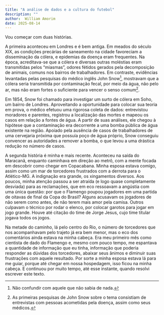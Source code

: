 ```yaml
---
title: "A análise de dados e a cultura do futebol"
description: ""
author:  William Amorim
date: 2025-08-14
---
```


Vou começar com duas histórias.

A primeira aconteceu em Londres e é bem antiga. Em meados do século XIX, as condições precárias de saneamento na cidade favoreciam a disseminação da cólera, e epidemias da doença eram frequentes. Na época, acreditava-se que a cólera e diversas outras moléstias eram transmitidas pelos "miasmas", odores fétidos gerados pela decomposição de animais, comuns nos bairros de trabalhadores. Em contraste, evidências levantadas pelas pesquisas do médico inglês John Snow^[Não confundir com aquele que não sabia de nada.], mostravam que a cólera seria transmitida por contaminação fecal, por meio da água, não pelo ar, mas não eram fortes o suficiente para vencer o senso comum^[As primeiras pesquisas de John Snow sobre o tema consistiam de entrevistas com pessoas acometidas pela doença, assim como seus médicos.].

Em 1854, Snow foi chamado para investigar um surto de cólera em Soho, um bairro de Londres. Aproveitando a oportunidade para colocar sua teoria em prova, o médico efetuou uma rigorosa coleta de dados: entrevistou moradores e parentes, registrou a localização das mortes e mapeou os casos em relação a fontes de água. A partir de suas análises, ele chegou à hipótese que a contaminação era decorrente a uma bomba pública de água existente na região. Apoiado pela ausência de casos de trabalhadores de uma cervejaria próxima que possuía poço de água próprio, Snow conseguiu convencer as autoridades a remover a bomba, o que levou a uma drástica redução no número de casos.

A segunda história é minha e mais recente. Aconteceu na saída do Maracanã, enquanto caminhava em direção ao metrô, com a mente focada em descobrir como chegar em Copacabana. Minha esposa estava comigo, assim como um mar de torcedores frustrados com a derrota para o Atlético-MG. A indignação era grande, os xingamentos diversos. Aos poucos, minha atenção passou a ser atraída (e logo quase completamente desviada) para as reclamações, que em eco ressoavam a angústia com uma única questão: por que o Flamengo poupou jogadores em uma partida de oitavas de final da Copa do Brasil? Alguns acusavam os jogadores de não serem como antes, de não terem mais amor pela camisa. Outros culpavam o técnico por rodar o elenco, por colocar garotos para jogar em jogo grande. Houve até citação do time de Jorge Jesus, cujo time titular jogava todos os jogos.

Na metade do caminho, lá pelo centro do Rio, o número de torcedores que nos acompanhavam pelo trajeto já era bem menor, mas o eco dos comentários ainda estava na minha cabeça. Era meu primeiro mês como cientista de dado do Flamengo e, mesmo com pouco tempo, me espantava a quantidade de informação que eu tinha, informação que poderia responder as dúvidas dos torcedores, abaixar seus ânimos e diminuir suas frustrações com aquele resultado. Por sorte a minha esposa estava lá para me guiar, porque até chegar em nossa hospedagem, isso ficou na minha cabeça. E continuou por muito tempo, até esse instante, quando resolvi escrever este texto.
